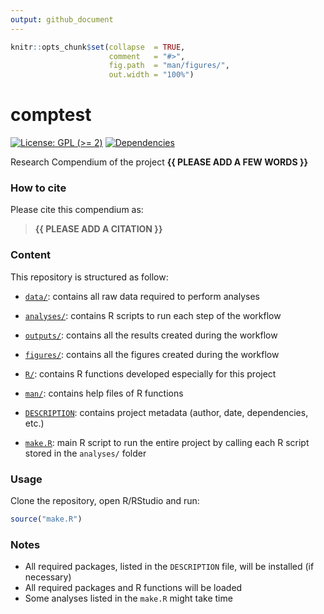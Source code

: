 ```yaml
---
output: github_document
---
```


<!-- README.md is generated from README.Rmd. Please edit that file -->


```r
knitr::opts_chunk$set(collapse  = TRUE,
                      comment   = "#>",
                      fig.path  = "man/figures/",
                      out.width = "100%")
```



# comptest


<!-- badges: start -->
[![License: GPL (>= 2)](https://img.shields.io/badge/License-GPL%20%28%3E%3D%202%29-blue.svg)](https://choosealicense.com/licenses/gpl-2.0/)
[![Dependencies](https://img.shields.io/badge/dependencies-2/70-green?style=flat)](#)
<!-- badges: end -->


Research Compendium of the project **{{ PLEASE ADD A FEW WORDS }}**



### How to cite

Please cite this compendium as: 

> **{{ PLEASE ADD A CITATION }}**



### Content

This repository is structured as follow:

- [`data/`](https://github.com/tomletessier/comptest/tree/master/data):
contains all raw data required to perform analyses

- [`analyses/`](https://github.com/tomletessier/comptest/tree/master/analyses/):
contains R scripts to run each step of the workflow

- [`outputs/`](https://github.com/tomletessier/comptest/tree/master/outputs):
contains all the results created during the workflow

- [`figures/`](https://github.com/tomletessier/comptest/tree/master/figures):
contains all the figures created during the workflow

- [`R/`](https://github.com/tomletessier/comptest/tree/master/R):
contains R functions developed especially for this project

- [`man/`](https://github.com/tomletessier/comptest/tree/master/man):
contains help files of R functions

- [`DESCRIPTION`](https://github.com/tomletessier/comptest/tree/master/DESCRIPTION):
contains project metadata (author, date, dependencies, etc.)

- [`make.R`](https://github.com/tomletessier/comptest/tree/master/make.R):
main R script to run the entire project by calling each R script stored in the `analyses/` folder



### Usage

Clone the repository, open R/RStudio and run:

```r
source("make.R")
```



### Notes

- All required packages, listed in the `DESCRIPTION` file, will be installed (if necessary)
- All required packages and R functions will be loaded
- Some analyses listed in the `make.R` might take time
